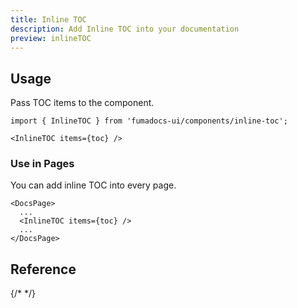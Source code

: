```yaml
---
title: Inline TOC
description: Add Inline TOC into your documentation
preview: inlineTOC
---
```


## Usage

Pass TOC items to the component.

```mdx
import { InlineTOC } from 'fumadocs-ui/components/inline-toc';

<InlineTOC items={toc} />
```

### Use in Pages

You can add inline TOC into every page.

```tsx
<DocsPage>
  ...
  <InlineTOC items={toc} />
  ...
</DocsPage>
```

## Reference

{/* <AutoTypeTable path="./content/docs/props.ts" name="InlineTOCProps" /> */}
